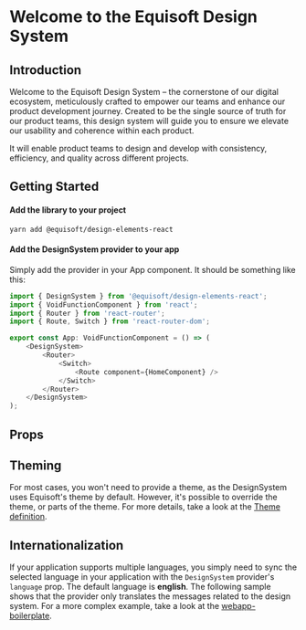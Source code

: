 
<Meta of={IntroStories} />

# Welcome to the Equisoft Design System
## Introduction
Welcome to the Equisoft Design System – the cornerstone of our digital ecosystem, meticulously crafted to empower our teams and enhance our product development journey. 
Created to be the single source of truth for our product teams, this design system will guide you to ensure we elevate our usability and coherence within each product. 


It will enable product teams to design and develop with consistency, efficiency, and quality across different projects.

## Getting Started

#### Add the library to your project
`yarn add @equisoft/design-elements-react`

#### Add the DesignSystem provider to your app

Simply add the provider in your App component. It should be something like this:
```typescript jsx
import { DesignSystem } from '@equisoft/design-elements-react';
import { VoidFunctionComponent } from 'react';
import { Router } from 'react-router';
import { Route, Switch } from 'react-router-dom';

export const App: VoidFunctionComponent = () => (
    <DesignSystem>
        <Router>
            <Switch>
                <Route component={HomeComponent} />
            </Switch>
        </Router>
    </DesignSystem>
);
```


## Props

<ArgTypes of={DesignSystem} />


## Theming

For most cases, you won't need to provide a theme, as the DesignSystem uses Equisoft's theme by default. However, it's
possible to override the theme, or parts of the theme. For more details, take a look at the [Theme definition](https://github.com/kronostechnologies/design-elements/blob/master/packages/react/src/themes/theme.ts).

<Canvas of={IntroStories.Theming} />

## Internationalization

If your application supports multiple languages, you simply need to sync the selected language in your application with
the `DesignSystem` provider's `language` prop. The default language is **english**.
The following sample shows that the provider only translates the messages
related to the design system. For a more complex example, take a look at the [webapp-boilerplate](https://github.com/kronostechnologies/webapp-boilerplate/tree/master/web/src/browser).

<Canvas of={IntroStories.Internationalization} />
